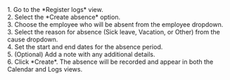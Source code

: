 <div>
1. Go to the *Register logs* view.
</div>

<div>
2. Select the *Create absence* option.
</div>

<div>
3. Choose the employee who will be absent from the employee dropdown.

</div>

<div>
3. Select the reason for absence (Sick leave, Vacation, or Other) from the cause dropdown.
</div>

<div>
4. Set the start and end dates for the absence period.
</div>

<div>
5. (Optional) Add a note with any additional details.
</div>

<div>
6. Click *Create*. The absence will be recorded and appear in both the Calendar and Logs views.
</div>

